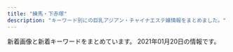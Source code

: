 ```yaml
---
title: "練馬・下赤塚"
description: "キーワード別にの巨乳アジアン・チャイナエステ嬢情報をまとめました。"
---
```


新着画像と新着キーワードをまとめています。
2021年01月20日の情報です。

<DmmAffiliateIns />
<KeywordTable
  shops={
    [
    {
        "url": "https://kachofugetsu.ests.jp/",
        "img_links": [
            "https://kachofugetsu.ests.jp/photos/sites/18/2021/01/2021011210015989.jpg",
            "https://kachofugetsu.ests.jp/images/link_nav04.jpg",
            "https://kachofugetsu.ests.jp/images/link_nav02.jpg",
            "https://kachofugetsu.ests.jp/images/link_nav06.jpg",
            "https://kachofugetsu.ests.jp/photos/sites/18/2021/01/2021011210015951.jpg",
            "https://kachofugetsu.ests.jp/images/link_nav03.jpg",
            "https://kachofugetsu.ests.jp/photos/sites/18/2021/01/2021011210020045.jpg",
            "https://kachofugetsu.ests.jp/images/tit_news.png",
            "https://kachofugetsu.ests.jp/images/room1.jpg",
            "https://kachofugetsu.ests.jp/images/tit_staff.jpg",
            "https://kachofugetsu.ests.jp/images/link_nav01.jpg",
            "https://kachofugetsu.ests.jp/images/room2.jpg",
            "https://kachofugetsu.ests.jp/images/room4.jpg",
            "https://kachofugetsu.ests.jp/images/link_nav05.jpg",
            "https://kachofugetsu.ests.jp/images/top.jpg",
            "https://kachofugetsu.ests.jp/images/room3.jpg",
            "https://kachofugetsu.ests.jp/photos/sites/18/2021/01/2021011210020128.jpg",
            "https://kachofugetsu.ests.jp/images/footer.jpg"
        ],
        "name": "\u82b1\u9ce5\u98a8\u6708",
        "station": "\u6210\u5897\u99c5",
        "keywords": {
            "D": 20,
            "86": 10,
            "C": 11,
            "85": 10
        }
    },
    {
        "name": "\u30ad\u30e9\u30ad\u30e9",
        "keywords": {
            "E": 5,
            "88": 1,
            "D": 1,
            "87": 3,
            "89": 2,
            "86": 4,
            "F": 3,
            "C": 17
        },
        "url": "http://binrou.net/",
        "station": "\u7df4\u99ac\u99c5\u897f\u53e3",
        "img_links": [
            "http://binrou.net/img/st109.jpg",
            "http://binrou.net/i/img/sta104.jpg",
            "http://binrou.net/img/st108.jpg",
            "http://binrou.net/i/img/r1.jpg",
            "http://binrou.net/img/st116.jpg",
            "http://binrou.net/img/botton.jpg",
            "http://binrou.net/i/img/sta92.jpg",
            "http://binrou.net/img/st112.jpg",
            "http://binrou.net/i/img/sta117.jpg",
            "http://binrou.net/i/img/sta89.jpg",
            "http://binrou.net/img/sta115.jpg",
            "http://binrou.net/img/acc.jpg",
            "http://binrou.net/img/fla.jpg",
            "http://binrou.net/i/img/sta112.jpg",
            "http://binrou.net/i/img/sta105.jpg",
            "http://binrou.net/img/sta107.jpg",
            "http://binrou.net/i/img/acc.jpg",
            "http://binrou.net/img/s117.jpg",
            "http://binrou.net/i/img/sta98.jpg",
            "http://binrou.net/img/pickup20.jpg",
            "http://binrou.net/i/img/sta115.jpg",
            "http://binrou.net/img/sta116.jpg",
            "http://binrou.net/img/sta108.jpg",
            "http://binrou.net/i/img/sta80.jpg",
            "http://binrou.net/i/img/sta108.jpg",
            "http://binrou.net/img/sta112.jpg",
            "http://binrou.net/i/img/sta111.jpg",
            "http://binrou.net/i/img/sta97.jpg",
            "http://binrou.net/i/img/sta94.jpg",
            "http://binrou.net/img/mo.png",
            "http://binrou.net/i/img/sta109.jpg",
            "http://binrou.net/i/img/r2.jpg",
            "http://binrou.net/img/s109.jpg",
            "http://binrou.net/img/st114.jpg",
            "http://binrou.net/img/st107.jpg",
            "http://binrou.net/img/s108.jpg",
            "http://binrou.net/img/sta109.jpg",
            "http://binrou.net/i/img/r3.jpg",
            "http://binrou.net/img/sta111.jpg",
            "http://binrou.net/img/s114.jpg",
            "http://binrou.net/img/s112.jpg",
            "http://binrou.net/img/s116.jpg",
            "http://binrou.net/i/img/st111.jpg",
            "http://binrou.net/i/img/sta114.jpg",
            "http://binrou.net/i/img/sta88.jpg",
            "http://binrou.net/img/st111.jpg",
            "http://binrou.net/img/st115.jpg",
            "http://binrou.net/img/st117.jpg",
            "http://binrou.net/i/img/sta100.jpg",
            "http://binrou.net/img/s111.jpg",
            "http://binrou.net/i/img/sta116.jpg",
            "http://binrou.net/img/sta114.jpg",
            "http://binrou.net/i/img/r4.jpg",
            "http://binrou.net/img/s115.jpg",
            "http://binrou.net/img/sta117.jpg",
            "http://binrou.net/i/img/st115.jpg"
        ]
    },
    {
        "keywords": {
            "87": 1,
            "89": 3,
            "D": 1,
            "C": 1
        },
        "img_links": [
            "http://amaen.rankuens.com/css/nav/nav04.png",
            "http://amaen.rankuens.com/css/nav/nav05.png",
            "http://amaen.rankuens.com/css/staff/staff-001.jpg",
            "http://amaen.rankuens.com/css/right.png",
            "http://amaen.rankuens.com/css/top01.jpg",
            "http://amaen.rankuens.com/css/top04.jpg",
            "http://amaen.rankuens.com/css/left.png",
            "http://amaen.rankuens.com/css/head.jpg",
            "http://amaen.rankuens.com/css/nav/nav03.png",
            "http://amaen.rankuens.com/css/nav/nav02.png",
            "http://amaen.rankuens.com/css/staff/naiyo02.png",
            "http://amaen.rankuens.com/css/staff/staff-002.jpg",
            "http://amaen.rankuens.com/css/top02.jpg",
            "http://amaen.rankuens.com/css/staff/naiyo01.png",
            "http://amaen.rankuens.com/css/nav/nav01.png",
            "http://amaen.rankuens.com/css/staff/staff-04.jpg",
            "http://amaen.rankuens.com/css/nav/nav06.png",
            "http://amaen.rankuens.com/css/staff/staff-03.jpg"
        ],
        "url": "http://amaen.rankuens.com/",
        "station": "\u7df4\u99ac\u99c5",
        "name": "\u7518\u3048\u3093\u574a"
    },
    {
        "name": "\u30b7\u30a8\u30b9\u30bf",
        "station": "\u5927\u6cc9\u5b66\u5712\u99c5\u5317\u53e3",
        "keywords": {
            "88": 4,
            "85": 8,
            "D": 12
        },
        "img_links": [
            "http://siesta.ests.jp/images/news.jpg",
            "http://siesta.ests.jp/images/s-staff.jpg",
            "http://siesta.ests.jp/images/info.jpg",
            "http://siesta.ests.jp/images/acc4.jpg",
            "http://siesta.ests.jp/images/mobile1.jpg",
            "http://siesta.ests.jp/images/acc2.jpg",
            "http://siesta.ests.jp/images/mobile.jpg",
            "http://siesta.ests.jp/photos/sites/39/2021/01/2021011116333321.jpg",
            "http://siesta.ests.jp/images/s-recriut.jpg",
            "http://siesta.ests.jp/images/pick.jpg",
            "http://siesta.ests.jp/photos/sites/39/2021/01/2021011116333493.jpg",
            "http://siesta.ests.jp/images/top.png",
            "http://siesta.ests.jp/images/acc1.jpg",
            "http://siesta.ests.jp/photos/sites/39/2021/01/2021011116333298.jpg",
            "http://siesta.ests.jp/images/acc3.jpg"
        ],
        "url": "http://siesta.ests.jp/"
    },
    {
        "name": "\u7dd1",
        "url": "http://midori-massage.work/",
        "img_links": [
            "http://midori-massage.work/img/ss35.jpg",
            "http://midori-massage.work/img/ss48.jpg",
            "http://midori-massage.work/img/ss2.jpg",
            "http://midori-massage.work/img/ss53.jpg",
            "http://midori-massage.work/img/a2.jpg",
            "http://midori-massage.work/img/st57.jpg",
            "http://midori-massage.work/img/ss36.jpg",
            "http://midori-massage.work/img/ss12.jpg",
            "http://midori-massage.work/img/ss6.jpg",
            "http://midori-massage.work/img/st55.jpg",
            "http://midori-massage.work/img/ss49.jpg",
            "http://midori-massage.work/img/ss13.jpg",
            "http://midori-massage.work/img/ss54.jpg",
            "http://midori-massage.work/img/ss47.jpg",
            "http://midori-massage.work/img/botton.jpg",
            "http://midori-massage.work/img/ss10.jpg",
            "http://midori-massage.work/img/ss23.jpg",
            "http://midori-massage.work/img/ss17.jpg",
            "http://midori-massage.work/img/ss5.jpg",
            "http://midori-massage.work/img/ss24.jpg",
            "http://midori-massage.work/img/s49.png",
            "http://midori-massage.work/img/ss19.jpg",
            "http://midori-massage.work/img/ss55.jpg",
            "http://midori-massage.work/img/ss34.jpg",
            "http://midori-massage.work/img/ss16.jpg",
            "http://midori-massage.work/img/a3.jpg",
            "http://midori-massage.work/img/s50.png",
            "http://midori-massage.work/img/s47.png",
            "http://midori-massage.work/img/ss32.jpg",
            "http://midori-massage.work/img/s53.png",
            "http://midori-massage.work/img/ss44.jpg",
            "http://midori-massage.work/img/ss28.jpg",
            "http://midori-massage.work/img/ss40.jpg",
            "http://midori-massage.work/img/ss50.jpg",
            "http://midori-massage.work/img/ss29.jpg",
            "http://midori-massage.work/img/ss18.jpg",
            "http://midori-massage.work/img/ss51.jpg",
            "http://midori-massage.work/img/ss20.jpg",
            "http://midori-massage.work/img/ss1.jpg",
            "http://midori-massage.work/img/a1.jpg",
            "http://midori-massage.work/img/ss43.jpg",
            "http://midori-massage.work/img/st50.jpg",
            "http://midori-massage.work/img/ss21.jpg",
            "http://midori-massage.work/img/s57.png",
            "http://midori-massage.work/img/ss45.jpg",
            "http://midori-massage.work/img/ss25.jpg",
            "http://midori-massage.work/img/st49.jpg",
            "http://midori-massage.work/img/st52.jpg",
            "http://midori-massage.work/img/ss7.jpg",
            "http://midori-massage.work/img/ss39.jpg",
            "http://midori-massage.work/img/ss30.jpg",
            "http://midori-massage.work/img/st056.jpg",
            "http://midori-massage.work/img/ss57.jpg",
            "http://midori-massage.work/img/ss26.jpg",
            "http://midori-massage.work/img/s54.png",
            "http://midori-massage.work/img/ss31.jpg",
            "http://midori-massage.work/img/ss56.jpg",
            "http://midori-massage.work/img/s52.png",
            "http://midori-massage.work/img/ss9.jpg",
            "http://midori-massage.work/img/ss4.jpg",
            "http://midori-massage.work/img/ss52.jpg",
            "http://midori-massage.work/img/st56.jpg",
            "http://midori-massage.work/img/ss14.jpg",
            "http://midori-massage.work/img/ss41.jpg",
            "http://midori-massage.work/img/ss22.jpg",
            "http://midori-massage.work/img/st53.jpg",
            "http://midori-massage.work/img/s56.png",
            "http://midori-massage.work/img/st47.jpg",
            "http://midori-massage.work/img/fla-1.jpg",
            "http://midori-massage.work/img/ss46.jpg",
            "http://midori-massage.work/img/st54.jpg",
            "http://midori-massage.work/img/ss15.jpg",
            "http://midori-massage.work/img/ss33.jpg",
            "http://midori-massage.work/img/fla-2.jpg",
            "http://midori-massage.work/img/ss37.jpg",
            "http://midori-massage.work/img/mo.png",
            "http://midori-massage.work/img/ss38.jpg",
            "http://midori-massage.work/img/s55.png",
            "http://midori-massage.work/img/ss42.jpg",
            "http://midori-massage.work/img/ss3.jpg",
            "http://midori-massage.work/img/ss8.jpg"
        ],
        "station": "\u8981\u753a\u99c55\u756a\u51fa\u53e3",
        "keywords": {
            "89": 1,
            "E": 5,
            "F": 2,
            "D": 2,
            "87": 5,
            "C": 16,
            "88": 3
        }
    },
    {
        "name": "\u30dd\u30f3\u30d5\u30fc",
        "station": "\u7df4\u99ac\u99c5\u897f\u53e3",
        "keywords": {
            "87": 4,
            "88": 4,
            "E": 1,
            "89": 1,
            "F": 1,
            "D": 10,
            "C": 22,
            "84": 1,
            "85": 3
        },
        "img_links": [
            "http://ponfu-massage.work/img/st37.jpg",
            "http://ponfu-massage.work/img/st38.jpg",
            "http://ponfu-massage.work/img/s39.jpg",
            "http://ponfu-massage.work/img/acc9.jpg",
            "http://ponfu-massage.work/img/st18.jpg",
            "http://ponfu-massage.work/img/st30.jpg",
            "http://ponfu-massage.work/img/st42.jpg",
            "http://ponfu-massage.work/img/sta44.jpg",
            "http://ponfu-massage.work/img/acc3.jpg",
            "http://ponfu-massage.work/img/sta37.jpg",
            "http://ponfu-massage.work/img/st28.jpg",
            "http://ponfu-massage.work/img/s42.jpg",
            "http://ponfu-massage.work/img/st45.jpg",
            "http://ponfu-massage.work/img/st41.jpg",
            "http://ponfu-massage.work/img/st39.jpg",
            "http://ponfu-massage.work/img/s41.jpg",
            "http://ponfu-massage.work/img/acc4.jpg",
            "http://ponfu-massage.work/img/s43.jpg",
            "http://ponfu-massage.work/img/st44.jpg",
            "http://ponfu-massage.work/img/acc8.jpg",
            "http://ponfu-massage.work/img/s45.jpg",
            "http://ponfu-massage.work/img/sta45.jpg",
            "http://ponfu-massage.work/img/s38.jpg",
            "http://ponfu-massage.work/img/botton.jpg",
            "http://ponfu-massage.work/img/acc2.jpg",
            "http://ponfu-massage.work/img/s40.jpg",
            "http://ponfu-massage.work/img/st35.jpg",
            "http://ponfu-massage.work/img/st43.jpg",
            "http://ponfu-massage.work/img/sta39.jpg",
            "http://ponfu-massage.work/img/sta30.jpg",
            "http://ponfu-massage.work/img/s30.jpg",
            "http://ponfu-massage.work/img/sta43.jpg",
            "http://ponfu-massage.work/img/acc10.jpg",
            "http://ponfu-massage.work/img/st40.jpg",
            "http://ponfu-massage.work/img/sta28.jpg",
            "http://ponfu-massage.work/img/sta38.jpg",
            "http://ponfu-massage.work/img/sta41.jpg",
            "http://ponfu-massage.work/img/sta42.jpg",
            "http://ponfu-massage.work/img/acc5.jpg",
            "http://ponfu-massage.work/img/campian.jpg",
            "http://ponfu-massage.work/img/sta40.jpg",
            "http://ponfu-massage.work/img/acc7.jpg",
            "http://ponfu-massage.work/img/acc6.jpg",
            "http://ponfu-massage.work/img/s44.jpg",
            "http://ponfu-massage.work/img/s37.jpg",
            "http://ponfu-massage.work/img/acc1.jpg",
            "http://ponfu-massage.work/img/sta35.jpg"
        ],
        "url": "http://ponfu-massage.work/"
    },
    {
        "keywords": {
            "87": 3,
            "86": 3,
            "E": 2,
            "C": 17,
            "D": 8,
            "83": 1,
            "85": 3
        },
        "url": "http://anzu.abnavi.info/",
        "name": "\u59eb",
        "img_links": [
            "http://anzu.abnavi.info/photos/sites/35/2020/11/2020111105580517.jpg",
            "http://anzu.abnavi.info/photos/sites/35/2021/01/2021010706402780.jpg",
            "http://anzu.abnavi.info/images/news_bj3.jpg",
            "http://anzu.abnavi.info/images/nbj3.jpg",
            "http://anzu.abnavi.info/images/nbj1.jpg",
            "http://anzu.abnavi.info/images/s_staff.jpg",
            "http://anzu.abnavi.info/images/s_news.png",
            "http://anzu.abnavi.info/photos/sites/35/2020/10/2020103006583191.jpg",
            "http://anzu.abnavi.info/photos/sites/35/2020/10/2020103006583256.jpg",
            "http://anzu.abnavi.info/images/end.png",
            "http://anzu.abnavi.info/photos/sites/35/2020/10/2020103006583042.jpg",
            "http://anzu.abnavi.info/images/mobile.jpg",
            "http://anzu.abnavi.info/images/room4.jpg",
            "http://anzu.abnavi.info/photos/sites/35/2020/10/2020103006583225.jpg",
            "http://anzu.abnavi.info/images/top.jpg",
            "http://anzu.abnavi.info/photos/sites/35/2020/11/2020111701471610.jpg",
            "http://anzu.abnavi.info/photos/sites/35/2020/11/2020110503074285.jpg",
            "http://anzu.abnavi.info/images/room1.jpg",
            "http://anzu.abnavi.info/photos/sites/35/2020/10/2020103007061436.jpg",
            "http://anzu.abnavi.info/photos/sites/35/2020/11/2020111701471573.jpg",
            "http://anzu.abnavi.info/images/room2.jpg",
            "http://anzu.abnavi.info/photos/sites/35/2020/11/2020110503074787.jpg",
            "http://anzu.abnavi.info/images/room3.jpg"
        ],
        "station": "\u6210\u5897\u99c5"
    },
    {
        "name": "\u591c\u306e\u30ac\u30fc\u30c7\u30f3",
        "keywords": {
            "85": 1,
            "87": 1,
            "E": 1,
            "D": 3,
            "89": 2,
            "F": 1,
            "C": 1,
            "92": 2
        },
        "url": "http://koukoku.xyz/garden/",
        "station": "\u7df4\u99ac\u99c5",
        "img_links": [
            "http://koukoku.xyz/garden/css/staff/staff001.jpg",
            "http://koukoku.xyz/garden/css/nav/nav02.png",
            "http://koukoku.xyz/garden/css/staff/staff06.jpg",
            "http://koukoku.xyz/garden/css/staff0002.jpg",
            "http://koukoku.xyz/garden/css/right.jpg",
            "http://koukoku.xyz/garden/css/top04.jpg",
            "http://koukoku.xyz/garden/css/staff/staff05-b.jpg",
            "http://koukoku.xyz/garden/css/staff/staff05.jpg",
            "http://koukoku.xyz/garden/css/left.jpg",
            "http://koukoku.xyz/garden/css/nav/nav05.png",
            "http://koukoku.xyz/garden/css/staff001.jpg",
            "http://koukoku.xyz/garden/css/staff/staff004.jpg",
            "http://koukoku.xyz/garden/css/nav/nav06.png",
            "http://koukoku.xyz/garden/css/nav/nav04.png",
            "http://koukoku.xyz/garden/css/top01.jpg",
            "http://koukoku.xyz/garden/css/nav/nav03.png",
            "http://koukoku.xyz/garden/css/nav/nav01.png",
            "http://koukoku.xyz/garden/css/tel.png",
            "http://koukoku.xyz/garden/css/staff06.jpg",
            "http://koukoku.xyz/garden/css/staff/staff002.jpg",
            "http://koukoku.xyz/garden/css/staff05.jpg",
            "http://koukoku.xyz/garden/css/staff/staff003.jpg"
        ]
    },
    {
        "station": "\u7df4\u99ac\u99c5\u4e2d\u592e\u53e3",
        "keywords": {
            "87": 4,
            "D": 4
        },
        "name": "Kawaii\u604b\u4eba",
        "url": "http://www.kawaii.mensest.com/",
        "img_links": [
            "http://www.kawaii.mensest.com/files/009.jpg",
            "http://www.kawaii.mensest.com/images/end-info.png",
            "http://www.kawaii.mensest.com/files/012.jpg",
            "http://www.kawaii.mensest.com/images/btn2.png",
            "http://www.kawaii.mensest.com/files/011.jpg",
            "http://www.kawaii.mensest.com/images/icon_concept.png",
            "http://www.kawaii.mensest.com/images/mainImg_sub.jpg",
            "http://www.kawaii.mensest.com/files/010.jpg",
            "http://www.kawaii.mensest.com/common/images/photo01.jpg",
            "http://www.kawaii.mensest.com/images/icon_top.png",
            "http://www.kawaii.mensest.com/common/images/photo02.jpg",
            "http://www.kawaii.mensest.com/images/icon_tel.png",
            "http://www.kawaii.mensest.com/common/images/photo03.jpg",
            "http://www.kawaii.mensest.com/images/icon_info.png",
            "http://www.kawaii.mensest.com/images/icon_staff.png"
        ]
    },
    {
        "keywords": {
            "C": 7
        },
        "station": "\u7df4\u99ac\u99c5\u5357\u53e3",
        "img_links": [
            "http://himawari.est-u.com/images/index_08.jpg",
            "http://himawari.est-u.com/staff/asuka.jpg",
            "http://himawari.est-u.com/images/index_04.jpg",
            "http://himawari.est-u.com/staff/miyuki.jpg",
            "http://himawari.est-u.com/staff/umi.jpg",
            "http://himawari.est-u.com/staff/yuki.jpg",
            "http://himawari.est-u.com/images/index_02.jpg",
            "http://himawari.est-u.com/images/therpist.jpg",
            "http://himawari.est-u.com/staff/izumi.jpg",
            "http://himawari.est-u.com/images/down.jpg",
            "http://himawari.est-u.com/images/a2.jpg",
            "http://himawari.est-u.com/staff/eri.jpg",
            "http://himawari.est-u.com/staff/nami.jpg",
            "http://himawari.est-u.com/images/a1.jpg",
            "http://himawari.est-u.com/images/index_10.jpg",
            "http://himawari.est-u.com/staff/sakura.jpg",
            "http://himawari.est-u.com/images/index2_08.jpg"
        ],
        "url": "http://himawari.est-u.com/",
        "name": "\u3072\u307e\u308f\u308a"
    },
    {
        "name": "\u9577\u4e45*\u3061\u3087\u3046\u304d\u3085\u3046",
        "station": "\u4e0b\u8d64\u585a\u99c5\u5317\u53e3",
        "img_links": [
            "http://c-sakura.work/img/yuri1.jpg",
            "http://c-sakura.work/images/mobile.jpg",
            "http://c-sakura.work/images/news.png",
            "http://c-sakura.work/images/sys1.png",
            "http://c-sakura.work/images/int1.png",
            "http://c-sakura.work/images/tel.jpg",
            "http://c-sakura.work/images/staff_t.jpg",
            "http://c-sakura.work/images/1.jpg",
            "http://c-sakura.work/images/info.png",
            "http://c-sakura.work/images/sisu.png",
            "http://c-sakura.work/img/ami1.jpg",
            "http://c-sakura.work/images/2.jpg",
            "http://c-sakura.work/images/interior_t.jpg",
            "http://c-sakura.work/images/int2.png",
            "http://c-sakura.work/img/yuyu1.jpg",
            "http://c-sakura.work/images/3.jpg",
            "http://c-sakura.work/images/head.jpg"
        ],
        "keywords": {},
        "url": "http://c-sakura.work/"
    },
    {
        "img_links": [
            "http://www.hi-msg.com/dansin/images/s_face.jpg",
            "http://www.hi-msg.com/dansin/images/s_news.jpg",
            "http://www.hi-msg.com/dansin/images/end1.jpg",
            "http://www.hi-msg.com/dansin/images/s_info.jpg",
            "http://www.hi-msg.com/dansin/images/p-1.jpg",
            "http://www.hi-msg.com/dansin/images/p-4-1.jpg",
            "http://www.hi-msg.com/dansin/images/p-4.jpg",
            "http://www.hi-msg.com/dansin/images/p-5.jpg",
            "http://www.hi-msg.com/dansin/images/p-6.jpg",
            "http://www.hi-msg.com/dansin/images/s_pick.jpg",
            "http://www.hi-msg.com/dansin/images/top1.jpg",
            "http://www.hi-msg.com/dansin/images/1.jpg",
            "http://www.hi-msg.com/dansin/images/p-5-1.jpg",
            "http://www.hi-msg.com/dansin/images/p-1-1.jpg",
            "http://www.hi-msg.com/dansin/images/p-7.jpg",
            "http://www.hi-msg.com/dansin/images/p-2-1.jpg",
            "http://www.hi-msg.com/dansin/images/p-2.jpg",
            "http://www.hi-msg.com/dansin/images/p-6-1.jpg",
            "http://www.hi-msg.com/dansin/images/top.jpg",
            "http://www.hi-msg.com/dansin/images/mobile.jpg",
            "http://www.hi-msg.com/dansin/images/nav.jpg",
            "http://www.hi-msg.com/dansin/images/p-8.jpg"
        ],
        "station": "\u3068\u304d\u308f\u53f0\u99c5\u5357\u53e3",
        "keywords": {},
        "url": "http://www.hi-msg.com/dansin/",
        "name": "\u6696\u5fc3"
    },
    {
        "img_links": [
            "http://es-nerima.biz/wp-content/uploads/2016/10/camp-bnr.jpg",
            "http://es-nerima.biz/wp-content/themes/template-salon2/images/pickup-ttl.png",
            "http://es-nerima.biz/wp-content/themes/template-salon2/images/magazine.jpg",
            "http://es-nerima.biz/wp-content/uploads/2016/10/mika-250x330.jpg",
            "http://es-nerima.biz/wp-content/uploads/2016/10/gallery3.jpg",
            "http://es-nerima.biz/wp-content/themes/template-salon2/images/gallery3.jpg",
            "http://es-nerima.biz/wp-content/uploads/2016/10/g1-250x330.jpg",
            "http://es-nerima.biz/wp-content/uploads/2016/10/gallery7.jpg",
            "http://es-nerima.biz/wp-content/themes/template-salon2/images/slider1.jpg",
            "http://es-nerima.biz/wp-content/uploads/2016/10/mika.jpg",
            "http://es-nerima.biz/wp-content/uploads/2016/10/g5-250x330.jpg",
            "http://es-nerima.biz/wp-content/themes/template-salon2/images/camp-bnr.jpg",
            "http://es-nerima.biz/wp-content/themes/template-salon2/images/gallery-ttl.png",
            "http://es-nerima.biz/wp-content/uploads/2016/10/gallery6.jpg",
            "http://es-nerima.biz/wp-content/uploads/2016/10/gallery8-600x600.jpg",
            "http://es-nerima.biz/wp-content/uploads/2016/10/g5.jpg",
            "http://es-nerima.biz/wp-content/uploads/2016/10/eri.jpg",
            "http://es-nerima.biz/wp-content/themes/template-salon2/images/pickup-frame.png",
            "http://es-nerima.biz/wp-content/uploads/2016/10/gallery5.jpg",
            "http://es-nerima.biz/wp-content/themes/template-salon2/images/gallery2.jpg",
            "http://cdn.dino-es.com/images/logo/88x31DinoEs.png",
            "http://es-nerima.biz/wp-content/uploads/2016/10/g3.jpg",
            "http://es-nerima.biz/wp-content/themes/template-salon2/images/newface-ttl.png",
            "http://es-nerima.biz/wp-content/uploads/2016/10/g6-250x330.jpg",
            "http://es-nerima.biz/wp-content/themes/template-salon2/images/news-ttl.png",
            "http://es-nerima.biz/wp-content/uploads/2016/10/gallery2.jpg",
            "http://es-nerima.biz/wp-content/themes/template-salon2/images/massage-de_88_31.jpg",
            "http://es-nerima.biz/wp-content/uploads/2016/10/gallery8.jpg",
            "http://es-nerima.biz/wp-content/themes/template-salon2/images/tel.png",
            "http://es-nerima.biz/wp-content/uploads/2016/10/girl-1.jpg",
            "http://es-nerima.biz/wp-content/uploads/2016/10/girl-1-250x330.jpg",
            "http://es-nerima.biz/wp-content/uploads/2016/10/g4-250x330.jpg",
            "http://es-nerima.biz/wp-content/uploads/2016/10/eri-250x330.jpg",
            "http://es-nerima.biz/wp-content/uploads/2016/10/g3-250x330.jpg",
            "http://es-nerima.biz/wp-content/uploads/2016/10/g6.jpg",
            "http://es-nerima.biz/wp-content/themes/template-salon2/images/gallery1.jpg",
            "http://es-nerima.biz/wp-content/themes/template-salon2/images/gallery4.jpg",
            "http://es-nerima.biz/wp-content/uploads/2016/10/gallery1.jpg"
        ],
        "name": "\u3046\u3089\u3089",
        "station": "\u7df4\u99ac\u99c5\u5317\u53e3",
        "url": "http://es-nerima.biz/",
        "keywords": {}
    },
    {
        "station": "\u7df4\u99ac\u99c5\u897f\u53e3",
        "name": "\u3064\u307c\u307f",
        "keywords": {
            "C": 5,
            "E": 8,
            "D": 6
        },
        "img_links": [
            "https://salasa.tokyo/wp-content/themes/este/img/top-img05.png",
            "https://salasa.tokyo/wp-content/uploads/2021/01/11salasa.jpg",
            "https://salasa.tokyo/wp-content/themes/este/img/call.png",
            "https://salasa.tokyo/wp-content/themes/este/img/top-img01a.png",
            "https://salasa.tokyo/wp-content/uploads/2020/02/32salasa.jpg",
            "https://salasa.tokyo/wp-content/uploads/2020/02/41salasa.jpg",
            "https://salasa.tokyo/wp-content/themes/este/img/top-img04.png",
            "https://salasa.tokyo/wp-content/themes/este/img/1.jpg",
            "https://salasa.tokyo/wp-content/themes/este/img/tel_footer.png",
            "https://salasa.tokyo/wp-content/themes/este/img/top-img02.png",
            "https://salasa.tokyo/wp-content/uploads/2020/02/1salasa.jpg",
            "https://salasa.tokyo/wp-content/themes/este/img/top-img021.png",
            "https://salasa.tokyo/wp-content/themes/este/img/4.jpg",
            "https://salasa.tokyo/wp-content/themes/este/img/top-img01b.png",
            "https://salasa.tokyo/wp-content/themes/este/img/top-img01.png",
            "https://salasa.tokyo/wp-content/themes/este/img/2.jpg",
            "https://salasa.tokyo/wp-content/themes/este/img/3.jpg",
            "https://salasa.tokyo/wp-content/themes/este/img/tel_header.png",
            "https://salasa.tokyo/wp-content/uploads/2020/02/11salasa.jpg"
        ],
        "url": "https://salasa.tokyo/"
    },
    {
        "keywords": {
            "86": 3,
            "D": 4,
            "87": 1
        },
        "url": "http://www.seoul.esjp.info/",
        "img_links": [
            "http://www.seoul.esjp.info/img/main-top03.png",
            "http://www.seoul.esjp.info/files/010.jpg",
            "http://www.seoul.esjp.info/img/nav-002.png",
            "http://www.seoul.esjp.info/files/007.jpg",
            "http://www.seoul.esjp.info/img/change-001.png",
            "http://www.seoul.esjp.info/files/013.jpg",
            "http://www.seoul.esjp.info/img/nav-001.png",
            "http://www.seoul.esjp.info/img/nav-006.png",
            "http://www.seoul.esjp.info/img/nav-005.png",
            "http://www.seoul.esjp.info/files/003.jpg",
            "http://www.seoul.esjp.info/img/main-top01.png",
            "http://www.seoul.esjp.info/img/nav-004.png",
            "http://www.seoul.esjp.info/img/change-004.png",
            "http://www.seoul.esjp.info/img/change-002.png",
            "http://www.seoul.esjp.info/files/015.jpg",
            "http://www.seoul.esjp.info/files/008.jpg",
            "http://www.seoul.esjp.info/files/012.jpg",
            "http://www.seoul.esjp.info/files/011.jpg",
            "http://www.seoul.esjp.info/files/006.jpg",
            "http://www.seoul.esjp.info/img/recuit.png",
            "http://www.seoul.esjp.info/files/005.jpg",
            "http://www.seoul.esjp.info/img/head.png",
            "http://www.seoul.esjp.info/img/change-006.png",
            "http://www.seoul.esjp.info/files/004.jpg",
            "http://www.seoul.esjp.info/img/nav-003.png",
            "http://www.seoul.esjp.info/img/foot.png",
            "http://www.seoul.esjp.info/img/change-003.png",
            "http://www.seoul.esjp.info/files/001.jpg",
            "http://www.seoul.esjp.info/img/change-005.png"
        ],
        "name": "\u7652\u3057\u306e\u90e8\u5c4b",
        "station": "\u7df4\u99ac\u99c5\u897f\u53e3"
    },
    {
        "name": "\u5927\u5983",
        "station": "\u7df4\u99ac\u99c5\u897f\u53e3",
        "keywords": {},
        "url": "http://sh-dafei.work/",
        "img_links": [
            "http://sh-dafei.work/uploads/200117/1-20011G614144B.jpg",
            "http://sh-dafei.work/uploads/180612/1-1P612160029349.jpg",
            "http://sh-dafei.work/templets/default/pc/picture/s_pick.png",
            "http://sh-dafei.work/uploads/190301/1-1Z30116320A41.jpg",
            "http://sh-dafei.work/uploads/181206/1-1Q206125154224.jpg",
            "http://sh-dafei.work/uploads/190809/1-1ZP9125I01S.jpg",
            "http://sh-dafei.work/uploads/181207/1-1Q20G40K63R.jpg",
            "http://sh-dafei.work/uploads/allimg/180612/1-1P612160305350.jpg",
            "http://sh-dafei.work/uploads/201113/1-20111314213cQ.jpg",
            "http://sh-dafei.work/uploads/181206/1-1Q2061249563O.jpg",
            "http://sh-dafei.work/uploads/200612/1-200612154534W8.jpg",
            "http://sh-dafei.work/uploads/171031/1-1G0311G344914.jpg",
            "http://sh-dafei.work/uploads/190130/1-1Z130162635508.jpg",
            "http://sh-dafei.work/templets/default/pc/picture/s_staff.png",
            "http://sh-dafei.work/uploads/181214/1-1Q214154222511.jpg",
            "http://sh-dafei.work/uploads/171031/1-1G0311G556445.jpg",
            "http://sh-dafei.work/uploads/201002/1-201002144Z11V.jpg",
            "http://sh-dafei.work/uploads/171031/1-1G0311G505933.jpg",
            "http://sh-dafei.work/uploads/190329/1-1Z329151011c7.jpg",
            "http://sh-dafei.work/uploads/180227/1-1P22G40S5448.jpg",
            "http://sh-dafei.work/uploads/191115/1-191115132040J2.jpg",
            "http://sh-dafei.work/templets/default/pc/picture/end1.jpg",
            "http://sh-dafei.work/uploads/181206/1-1Q2061253211D.jpg",
            "http://sh-dafei.work/uploads/181206/1-1Q2061250494E.jpg",
            "http://sh-dafei.work/uploads/171031/1-1G0311G531445.jpg",
            "http://sh-dafei.work/uploads/180612/1-1P6121601061c.jpg",
            "http://sh-dafei.work/templets/default/pc/picture/face.png",
            "http://sh-dafei.work/uploads/181207/1-1Q20G35320X0.png",
            "http://sh-dafei.work/templets/default/pc/picture/s_news.png",
            "http://sh-dafei.work/uploads/171031/1-1G0311G4095M.jpg",
            "http://sh-dafei.work/templets/default/pc/picture/staffs.png",
            "http://sh-dafei.work/uploads/190924/1-1Z924151334121.jpg"
        ]
    },
    {
        "url": "http://moonlove.est-u.com/",
        "img_links": [
            "http://moonlove.est-u.com/images/index_16.jpg",
            "http://moonlove.est-u.com/images/index_13.jpg",
            "http://moonlove.est-u.com/images/s1.jpg",
            "http://moonlove.est-u.com/staff/sakura.jpg",
            "http://moonlove.est-u.com/staff/ayumi.jpg",
            "http://moonlove.est-u.com/images/index2_06.jpg",
            "http://moonlove.est-u.com/images/index_19.jpg",
            "http://moonlove.est-u.com/images/s8.jpg",
            "http://moonlove.est-u.com/images/index_10.jpg",
            "http://moonlove.est-u.com/images/staff_09.jpg",
            "http://moonlove.est-u.com/images/s3.jpg",
            "http://moonlove.est-u.com/images/s5.jpg",
            "http://moonlove.est-u.com/images/s4.jpg",
            "http://moonlove.est-u.com/staff/nami.jpg",
            "http://moonlove.est-u.com/images/index_07.jpg",
            "http://moonlove.est-u.com/images/index_14.jpg",
            "http://moonlove.est-u.com/images/icon_000.jpg",
            "http://moonlove.est-u.com/images/index_04.jpg",
            "http://moonlove.est-u.com/images/index_15.jpg",
            "http://moonlove.est-u.com/images/index_17.jpg",
            "http://moonlove.est-u.com/images/s6.jpg",
            "http://moonlove.est-u.com/images/index_12.jpg",
            "http://moonlove.est-u.com/images/index_08.jpg",
            "http://moonlove.est-u.com/images/index1_06.jpg",
            "http://moonlove.est-u.com/staff/miki.jpg",
            "http://moonlove.est-u.com/images/index3_06.jpg",
            "http://moonlove.est-u.com/images/index_02.jpg",
            "http://moonlove.est-u.com/staff/kaori.jpg",
            "http://moonlove.est-u.com/images/index_05.jpg"
        ],
        "keywords": {
            "C": 7
        },
        "station": "\u7df4\u99ac\u99c5\u5317\u53e3",
        "name": "\u6708\u306e\u604b"
    },
    {
        "keywords": {
            "87": 4,
            "D": 7,
            "C": 2,
            "85": 1,
            "86": 3,
            "84": 1
        },
        "url": "http://www.sugatabi.mesthe.com/",
        "station": "\u3068\u304d\u308f\u53f0\u99c5\u5357\u53e3",
        "name": "\u59ff\u7f8e",
        "img_links": [
            "http://www.sugatabi.mesthe.com/files/004-02.jpg",
            "http://www.sugatabi.mesthe.com/files/003-02.jpg",
            "http://www.sugatabi.mesthe.com/files/010.jpg",
            "http://www.sugatabi.mesthe.com/images/shop/shop04.jpg",
            "http://www.sugatabi.mesthe.com/files/005.jpg",
            "http://www.sugatabi.mesthe.com/images/shop/shop02.jpg",
            "http://www.sugatabi.mesthe.com/files/008.jpg",
            "http://www.sugatabi.mesthe.com/images/shop/shop01.jpg",
            "http://www.sugatabi.mesthe.com/files/002.jpg",
            "http://www.sugatabi.mesthe.com/images/girl-z2.jpg",
            "http://www.sugatabi.mesthe.com/images/girl-z1.jpg",
            "http://www.sugatabi.mesthe.com/files/003.jpg",
            "http://www.sugatabi.mesthe.com/files/001.jpg",
            "http://www.sugatabi.mesthe.com/files/005-02.jpg",
            "http://www.sugatabi.mesthe.com/files/002-02.jpg",
            "http://www.sugatabi.mesthe.com/images/shop/shop03.jpg",
            "http://www.sugatabi.mesthe.com/files/010-02.jpg",
            "http://www.sugatabi.mesthe.com/files/009.jpg",
            "http://www.sugatabi.mesthe.com/files/004.jpg",
            "http://www.sugatabi.mesthe.com/images/mobile.jpg",
            "http://www.sugatabi.mesthe.com/images/link_line.png",
            "http://www.sugatabi.mesthe.com/images/staff_line.png",
            "http://www.sugatabi.mesthe.com/images/bj3.png",
            "http://www.sugatabi.mesthe.com/files/001-02.jpg",
            "http://www.sugatabi.mesthe.com/images/top_sche.png",
            "http://www.sugatabi.mesthe.com/images/top.jpg",
            "http://www.sugatabi.mesthe.com/files/008-02.jpg",
            "http://www.sugatabi.mesthe.com/files/006.jpg",
            "http://www.sugatabi.mesthe.com/files/006-02.jpg",
            "http://www.sugatabi.mesthe.com/files/009-02.jpg"
        ]
    },
    {
        "url": "http://www.hanaest.net/",
        "name": "\u83ef\uff5e\u306f\u306a\uff5e",
        "img_links": [
            "http://www.hanaest.net/up/uploads/20161009222712tomo.jpg",
            "http://www.hanaest.net/up/uploads/20171017081729nana.jpg",
            "http://www.hanaest.net/images/qj.png",
            "http://www.hanaest.net/up/uploads/20171005214644212.jpg",
            "http://www.hanaest.net/up/uploads/20161128220158nao.jpg",
            "http://www.hanaest.net/images/news.png",
            "http://www.hanaest.net/images/header_bg.png",
            "http://www.hanaest.net/up/uploads/20170621202142mimi.jpg",
            "http://www.hanaest.net/images/s2.jpg",
            "http://www.hanaest.net/images/ttl_staff.png",
            "http://www.hanaest.net/images/r1.jpg",
            "http://www.hanaest.net/images/r2.jpg",
            "http://www.hanaest.net/images/ttl_price.png",
            "http://www.hanaest.net/images/ttl_qj.png"
        ],
        "keywords": {},
        "station": "\u4e0b\u8d64\u585a\u99c5\u5317\u53e3"
    },
    {
        "url": "http://nymphe-est.biz/",
        "img_links": [
            "http://nymphe-est.biz/images/bul.jpg",
            "http://nymphe-est.biz/images/tit5.jpg",
            "http://nymphe-est.biz/images/m1.png",
            "http://nymphe-est.biz/images/cg01.jpg",
            "http://nymphe-est.biz/images/tit2.jpg",
            "http://nymphe-est.biz/images/cg03.jpg",
            "http://nymphe-est.biz/images/top.png",
            "http://nymphe-est.biz/images/spt.png",
            "http://nymphe-est.biz/images/fla.jpg",
            "http://nymphe-est.biz/images/stal.jpg",
            "http://nymphe-est.biz/images/tit4.jpg",
            "http://nymphe-est.biz/images/stat.jpg",
            "http://nymphe-est.biz/images/m6.png",
            "http://nymphe-est.biz/images/m2.png",
            "http://nymphe-est.biz/images/m3.png",
            "http://nymphe-est.biz/images/tm.jpg",
            "http://nymphe-est.biz/images/accl.jpg",
            "http://nymphe-est.biz/images/m4.png",
            "http://nymphe-est.biz/images/bur.jpg",
            "http://nymphe-est.biz/images/tit3.jpg",
            "http://nymphe-est.biz/images/no.png",
            "http://nymphe-est.biz/images/m5.png",
            "http://nymphe-est.biz/images/cg02.jpg",
            "http://nymphe-est.biz/images/tit6.jpg"
        ],
        "keywords": {
            "E": 1,
            "D": 2
        },
        "name": "\u59eb\u306e\u3086\u3073\u3055\u304d",
        "station": "\u6771\u6b66\u7df4\u99ac\u99c5\u5317\u53e3"
    },
    {
        "keywords": {
            "94": 1,
            "C": 26,
            "86": 18,
            "D": 18,
            "E": 1,
            "88": 1,
            "G": 1
        },
        "url": "http://mannmaru.xyz/",
        "name": "\u5348\u5f8c\u306e\u591c",
        "img_links": [
            "http://mannmaru.xyz/plus/images/room5.jpg",
            "http://mannmaru.xyz/uploads/201020/1-2010200T649248.jpg",
            "http://mannmaru.xyz/uploads/201106/1-201106163411121.jpg",
            "http://mannmaru.xyz/uploads/201106/1-2011061633492c.jpg",
            "http://mannmaru.xyz/uploads/200908/1-200ZQ30412239.jpg",
            "http://mannmaru.xyz/uploads/201111/1-2011111325441M.jpg",
            "http://mannmaru.xyz/style/images/room1.jpg",
            "http://mannmaru.xyz/uploads/200930/1-20093009233O42.jpg",
            "http://mannmaru.xyz/uploads/201112/1-2011120U33N31.jpg",
            "http://mannmaru.xyz/uploads/210118/1-21011P91210456.jpg",
            "http://mannmaru.xyz/uploads/210118/1-21011P913545J.jpg",
            "http://mannmaru.xyz/uploads/201226/1-20122616061Aa.jpg",
            "http://mannmaru.xyz/uploads/210105/1-210105124T2148.jpg",
            "http://mannmaru.xyz/uploads/201006/1-201006104323245.jpg",
            "http://mannmaru.xyz/style/images/top.png",
            "http://mannmaru.xyz/uploads/201026/1-201026095440P8.jpg",
            "http://mannmaru.xyz/uploads/210105/1-210105124QM16.jpg",
            "http://mannmaru.xyz/style/images/staff_line.png",
            "http://mannmaru.xyz/uploads/201020/1-2010200TG3423.jpg",
            "http://mannmaru.xyz/uploads/210105/1-210105124S0643.jpg",
            "http://mannmaru.xyz/uploads/201130/1-20113009352G24.jpg",
            "http://mannmaru.xyz/uploads/201006/1-201006104331a4.jpg",
            "http://mannmaru.xyz/uploads/201028/1-20102Q24S0942.jpg",
            "http://mannmaru.xyz/style/images/bj3.png",
            "http://mannmaru.xyz/uploads/201130/1-20113009354V96.jpg",
            "http://mannmaru.xyz/style/images/girl-z1.jpg",
            "http://mannmaru.xyz/uploads/201006/1-201006104306102.jpg",
            "http://mannmaru.xyz/uploads/201028/1-20102Q24R2Y7.jpg",
            "http://mannmaru.xyz/uploads/201106/1-201106163420503.jpg",
            "http://mannmaru.xyz/uploads/201111/1-201111132553140.jpg",
            "http://mannmaru.xyz/style/images/mobile.jpg",
            "http://mannmaru.xyz/uploads/200912/1-200912152551K9.jpg",
            "http://mannmaru.xyz/style/images/room2.jpg",
            "http://mannmaru.xyz/uploads/201020/1-2010200TF4347.jpg",
            "http://mannmaru.xyz/uploads/210118/1-21011P9140L03.jpg",
            "http://mannmaru.xyz/uploads/200908/1-200ZQ304213L.jpg",
            "http://mannmaru.xyz/uploads/200808/1-200PQ35300X8.jpg",
            "http://mannmaru.xyz/uploads/201214/1-201214140532633.jpg",
            "http://mannmaru.xyz/uploads/201112/1-2011120U259211.jpg",
            "http://mannmaru.xyz/uploads/201111/1-201111132535H6.jpg",
            "http://mannmaru.xyz/uploads/201130/1-20113009355I62.jpg",
            "http://mannmaru.xyz/uploads/200930/1-200930092346129.jpg",
            "http://mannmaru.xyz/style/images/dt.jpg",
            "http://mannmaru.xyz/uploads/200908/1-200ZQ30400545.jpg",
            "http://mannmaru.xyz/uploads/201212/1-201212152243942.jpg",
            "http://mannmaru.xyz/uploads/201010/1-2010101A4532c.jpg",
            "http://mannmaru.xyz/uploads/210115/1-2101151H414522.jpg",
            "http://mannmaru.xyz/uploads/200930/1-200930092325118.jpg",
            "http://mannmaru.xyz/style/images/room3.jpg",
            "http://mannmaru.xyz/style/images/room4.jpg",
            "http://mannmaru.xyz/uploads/201214/1-201214140544N0.jpg",
            "http://mannmaru.xyz/style/images/girl-z2.jpg",
            "http://mannmaru.xyz/style/images/end.jpg",
            "http://mannmaru.xyz/uploads/201112/1-2011120U32Q21.jpg",
            "http://mannmaru.xyz/uploads/200829/1-200R913195W14.jpg",
            "http://mannmaru.xyz/uploads/201214/1-2012141405532C.jpg",
            "http://mannmaru.xyz/uploads/201028/1-20102Q24PXb.jpg"
        ],
        "station": "\u6210\u5897\u99c5\u5317\u53e3"
    },
    {
        "img_links": [
            "http://lachesis.este88.com/gals/yuu1.jpg",
            "http://lachesis.este88.com/gals/sayaka1.jpg",
            "http://lachesis.este88.com/gals/rinnka2.jpg",
            "http://lachesis.este88.com/images/bg_header.jpg",
            "http://lachesis.este88.com/gals/yuu2.jpg",
            "http://lachesis.este88.com/gals/arisa1.jpg",
            "http://lachesis.este88.com/gals/narumi1.jpg",
            "https://lachesis.este88.com/gals/tumugi1.jpg",
            "https://lachesis.este88.com/gals/mao1.jpg",
            "http://lachesis.este88.com/gals/tumugi2.jpg",
            "https://lachesis.este88.com/images/line.jpg",
            "http://lachesis.este88.com/gals/narumi3.jpg",
            "https://lachesis.este88.com/gals/itika1.jpg",
            "http://lachesis.este88.com/gals/miku1.jpg",
            "http://lachesis.este88.com/gals/amina2.jpg",
            "https://lachesis.este88.com/gals/arisa1.jpg",
            "http://lachesis.este88.com/gals/miho2.jpg",
            "https://lachesis.este88.com/gals/amina1.jpg",
            "http://lachesis.este88.com/gals/rinnka3.jpg",
            "https://lachesis.este88.com/gals/yuu1.jpg",
            "https://lachesis.este88.com/images/bg_header.jpg",
            "http://lachesis.este88.com/gals/amina3.jpg",
            "http://lachesis.este88.com/gals/rinnka4.jpg",
            "http://lachesis.este88.com/images/sysh3bar.png",
            "http://lachesis.este88.com/gals/minami2.jpg",
            "https://lachesis.este88.com/gals/aoi1.jpg",
            "http://lachesis.este88.com/gals/yuu4.jpg",
            "http://lachesis.este88.com/gals/maria1.jpg",
            "http://lachesis.este88.com/images/line.jpg",
            "http://lachesis.este88.com/gals/minami1.jpg",
            "http://lachesis.este88.com/gals/itika1.jpg",
            "http://lachesis.este88.com/gals/miku3.jpg",
            "http://lachesis.este88.com/gals/sayaka3.jpg",
            "http://lachesis.este88.com/gals/aoi1.jpg",
            "https://lachesis.este88.com/gals/miho1.jpg",
            "https://lachesis.este88.com/gals/minami1.jpg",
            "http://lachesis.este88.com/gals/narumi4.jpg",
            "https://lachesis.este88.com/gals/narumi1.jpg",
            "http://lachesis.este88.com/gals/miku2.jpg",
            "http://lachesis.este88.com/gals/itika3.jpg",
            "http://lachesis.este88.com/gals/miho3.jpg",
            "https://lachesis.este88.com/images/info5.jpg",
            "https://lachesis.este88.com/images/sysh3bar.png",
            "http://lachesis.este88.com/gals/amina1.jpg",
            "http://lachesis.este88.com/gals/aoi3.jpg",
            "http://lachesis.este88.com/gals/tumugi1.jpg",
            "http://lachesis.este88.com/gals/mao2.jpg",
            "https://lachesis.este88.com/images/bg_header3.jpg",
            "http://lachesis.este88.com/gals/miho1.jpg",
            "http://lachesis.este88.com/gals/arisa2.jpg",
            "https://lachesis.este88.com/gals/miku1.jpg",
            "http://lachesis.este88.com/gals/tumugi3.jpg",
            "http://lachesis.este88.com/gals/mao1.jpg",
            "http://lachesis.este88.com/gals/sayaka2.jpg",
            "http://lachesis.este88.com/gals/arisa3.jpg",
            "http://lachesis.este88.com/gals/itika2.jpg",
            "http://lachesis.este88.com/images/bg_header3.jpg",
            "http://momipara.jp/img/link/momi234.jpg",
            "http://lachesis.este88.com/gals/aoi2.jpg",
            "https://lachesis.este88.com/gals/sayaka1.jpg",
            "https://lachesis.este88.com/gals/rinnka1.jpg",
            "http://lachesis.este88.com/gals/rinnka1.jpg",
            "http://lachesis.este88.com/gals/narumi2.jpg",
            "http://lachesis.este88.com/images/info5.jpg",
            "http://lachesis.este88.com/gals/yuu3.jpg",
            "https://lachesis.este88.com/gals/maria1.jpg"
        ],
        "keywords": {
            "91": 2,
            "G": 2,
            "93": 1,
            "88": 1,
            "80": 2,
            "86": 2,
            "94": 1,
            "83": 2,
            "C": 5,
            "84": 1,
            "87": 1,
            "95": 1,
            "F": 3,
            "D": 4
        },
        "url": "http://lachesis.este88.com/",
        "station": "\u5927\u6cc9\u5b66\u5712\u99c5",
        "name": "\u30e9\u30b1\u30b7\u30b9\u5927\u6cc9\u5b66\u5712"
    },
    {
        "station": "\u4e2d\u6751\u6a4b\u99c5",
        "url": "http://www.e-rakuraku.info/",
        "name": "\u697d\u697d",
        "keywords": {
            "C": 13
        },
        "img_links": [
            "http://www.e-rakuraku.info/images/nei_03.jpg",
            "http://www.e-rakuraku.info/images/newt.png",
            "http://www.e-rakuraku.info/images/g5.jpg",
            "http://www.e-rakuraku.info/images/g0.jpg",
            "http://www.e-rakuraku.info/images/huiyuan.png",
            "http://www.e-rakuraku.info/images/top.jpg",
            "http://www.e-rakuraku.info/images/g1.jpg",
            "http://www.e-rakuraku.info/images/tite-gallery.png",
            "http://www.e-rakuraku.info/images/tel.png",
            "http://www.e-rakuraku.info/images/s1.png",
            "http://www.e-rakuraku.info/images/g3.jpg",
            "http://www.e-rakuraku.info/images/sr.png",
            "http://www.e-rakuraku.info/images/mobile.png",
            "http://www.e-rakuraku.info/images/tite-staff.png",
            "http://www.e-rakuraku.info/images/newfacet.png",
            "http://www.e-rakuraku.info/images/s2.png",
            "http://www.e-rakuraku.info/images/g4.jpg",
            "http://www.e-rakuraku.info/images/g2.jpg"
        ]
    },
    {
        "img_links": [
            "http://www.relaxes.info/images/price.jpg",
            "http://www.relaxes.info/images/t1.png",
            "http://www.relaxes.info/images/ttl_staff.png",
            "http://www.relaxes.info/images/s1.png",
            "http://www.relaxes.info/images/header_bg.png",
            "http://www.relaxes.info/images/t2.png",
            "http://www.relaxes.info/images/ttl_price.png",
            "http://www.relaxes.info/images/ttl_qj.png",
            "http://www.relaxes.info/images/info.jpg",
            "http://www.relaxes.info/images/rec.png",
            "http://www.relaxes.info/up/uploads/20201028211704mm.jpg",
            "http://www.relaxes.info/up/uploads/20180315212810me.jpg",
            "http://www.relaxes.info/up/uploads/2017071800271212.jpg"
        ],
        "url": "http://www.relaxes.info/",
        "station": "\u4e0a\u677f\u6a4b\u99c5\u5317\u53e3",
        "name": "\u8776",
        "keywords": {}
    },
    {
        "keywords": {},
        "url": "http://www.es-yas.click/",
        "name": "\u30b9\u30a6\u30a3\u30fc\u30c8",
        "station": "\u4e2d\u6751\u6a4b\u99c5\u5357\u53e3",
        "img_links": [
            "http://www.es-yas.click/images/1.jpg",
            "http://www.es-yas.click/images/mobile.jpg",
            "http://www.es-yas.click/images/tel.jpg",
            "http://www.es-yas.click/images/info.png",
            "http://www.es-yas.click/images/int1.png",
            "http://www.es-yas.click/images/sys2.png",
            "http://www.es-yas.click/images/3.jpg",
            "http://www.es-yas.click/images/sys1.png",
            "http://www.es-yas.click/img/sayuri1.jpg",
            "http://www.es-yas.click/img/risa1.jpg",
            "http://www.es-yas.click/images/news.jpg",
            "http://www.es-yas.click/images/2.jpg",
            "http://www.es-yas.click/images/s1.png",
            "http://www.es-yas.click/images/newface.png",
            "http://www.es-yas.click/images/ac1.png",
            "http://www.es-yas.click/images/head.jpg",
            "http://www.es-yas.click/img/aya1.jpg",
            "http://www.es-yas.click/images/sirase.jpg",
            "http://www.es-yas.click/images/int2.png",
            "http://www.es-yas.click/images/interior_t.jpg",
            "http://www.es-yas.click/images/staff_t.jpg"
        ]
    },
    {
        "url": "http://www.nerima-rose.com/",
        "name": "ROSE",
        "keywords": {
            "C": 8
        },
        "img_links": [
            "http://www.nerima-rose.com/images/index-rosa_09.jpg",
            "http://www.nerima-rose.com/images/staff/16/aya2.jpg",
            "http://www.nerima-rose.com/images/nav/nav-rec.jpg",
            "http://www.nerima-rose.com/images/index-rosa_04.jpg",
            "http://www.nerima-rose.com/images/nav/nav-acc.jpg",
            "http://www.nerima-rose.com/images/aroma/r3.jpg",
            "http://www.nerima-rose.com/images/shop/4/s1.jpg",
            "http://www.nerima-rose.com/images/rosa-pindao_07.jpg",
            "http://www.nerima-rose.com/images/aroma/r1.jpg",
            "http://www.nerima-rose.com/images/aroma/r2.jpg",
            "http://www.nerima-rose.com/images/staff/16/misaki2.jpg",
            "http://www.nerima-rose.com/images/index-rosa_02.jpg",
            "http://www.nerima-rose.com/images/staff/17/riri.jpg",
            "http://www.nerima-rose.com/images/staff/17/2/nana.png",
            "http://www.nerima-rose.com/images/rosa-pindao_09.jpg",
            "http://www.nerima-rose.com/images/shop/3/sh1.jpg",
            "http://www.nerima-rose.com/images/staff/17/2/ena.jpg",
            "http://www.nerima-rose.com/images/staff/17/2/kina.jpg",
            "http://www.nerima-rose.com/images/rosa-sys_09a.jpg",
            "http://www.nerima-rose.com/images/sys3.jpg",
            "http://www.nerima-rose.com/images/images/sys2018_03.jpg",
            "http://www.nerima-rose.com/images/staff/16/kaori2.jpg",
            "http://www.nerima-rose.com/images/images/sys2018_06.jpg",
            "http://www.nerima-rose.com/cgi-bin/topics/img/16-1.jpg",
            "http://www.nerima-rose.com/images/shop/11.jpg",
            "http://www.nerima-rose.com/images/rosa-sys_04.jpg",
            "http://www.nerima-rose.com/images/shop/h1.jpg"
        ],
        "station": "\u7df4\u99ac\u99c5\u5357\u53e3"
    },
    {
        "url": "http://margaret.ests.jp/",
        "keywords": {
            "D": 84,
            "F": 12,
            "E": 36,
            "87": 12,
            "85": 36,
            "86": 24,
            "88": 24
        },
        "name": "\u30de\u30fc\u30ac\u30ec\u30c3\u30c8",
        "img_links": [
            "http://margaret.ests.jp/images/room3.jpg",
            "http://margaret.ests.jp/photos/sites/29/2020/06/2020062814010219.jpeg",
            "http://margaret.ests.jp/images/top.jpg",
            "http://margaret.ests.jp/images/service4.jpg",
            "http://margaret.ests.jp/images/room1.jpg",
            "http://margaret.ests.jp/images/mobile.jpg",
            "http://margaret.ests.jp/photos/sites/29/2020/03/2020032709162529.jpg",
            "http://margaret.ests.jp/photos/sites/29/2020/05/202005281752578.jpg",
            "http://margaret.ests.jp/images/info.jpg",
            "http://margaret.ests.jp/photos/sites/29/2020/08/2020082222274080.jpeg",
            "http://margaret.ests.jp/photos/sites/29/2020/04/202004102157462.jpeg",
            "http://margaret.ests.jp/images/s_news.jpg",
            "http://margaret.ests.jp/photos/sites/29/2021/01/2021011511194654.jpg",
            "http://margaret.ests.jp/images/service3.jpg",
            "http://margaret.ests.jp/images/room2.jpg",
            "http://margaret.ests.jp/images/s_staff.png",
            "http://margaret.ests.jp/images/room4.jpg",
            "http://margaret.ests.jp/photos/sites/29/2020/08/2020080615352994.jpeg",
            "http://margaret.ests.jp/images/s_pick.jpg",
            "http://margaret.ests.jp/photos/sites/29/2020/06/202006301829174.jpeg",
            "http://margaret.ests.jp/photos/sites/29/2020/04/202004081414540.jpg",
            "http://margaret.ests.jp/images/service1.jpg",
            "http://margaret.ests.jp/photos/sites/29/2020/04/2020041014190824.jpg",
            "http://margaret.ests.jp/images/s_service.png",
            "http://margaret.ests.jp/photos/sites/29/2020/04/2020040205541033.jpg",
            "http://margaret.ests.jp/images/service2.jpg"
        ],
        "station": "\u685c\u53f0\u99c5\u5317\u53e3"
    },
    {
        "url": "http://c-ikoi.work/",
        "station": "\u5927\u5c71\u99c5\u5357\u53e3",
        "img_links": [
            "http://c-ikoi.work/images/news.jpg",
            "http://c-ikoi.work/images/staff_t.jpg",
            "http://c-ikoi.work/images/int2.png",
            "http://c-ikoi.work/images/4.jpg",
            "http://c-ikoi.work/img/momo1.jpg",
            "http://c-ikoi.work/images/mobile.jpg",
            "http://c-ikoi.work/images/sys3.png",
            "http://c-ikoi.work/images/3.jpg",
            "http://c-ikoi.work/images/sys1.jpg",
            "http://c-ikoi.work/images/int3.png",
            "http://c-ikoi.work/images/head.jpg",
            "http://c-ikoi.work/images/tel.jpg",
            "http://c-ikoi.work/images/interior_t.jpg",
            "http://c-ikoi.work/images/line.png",
            "http://c-ikoi.work/img/misaki1.jpg",
            "http://c-ikoi.work/images/int1.png",
            "http://c-ikoi.work/img/yuna1.jpg",
            "http://c-ikoi.work/img/riri1.jpg",
            "http://c-ikoi.work/images/1.jpg",
            "http://c-ikoi.work/images/sys2.jpg",
            "http://c-ikoi.work/images/2.jpg",
            "http://c-ikoi.work/images/rec1.png",
            "http://c-ikoi.work/images/rec2.png",
            "http://c-ikoi.work/images/concept.jpg"
        ],
        "keywords": {},
        "name": "\u61a9"
    },
    {
        "url": "http://giuytor.xyz/",
        "name": "\u30d0\u30d3",
        "img_links": [
            "http://giuytor.xyz/webstyle/call(1).jpg",
            "http://giuytor.xyz/webstyle/line3.png",
            "http://giuytor.xyz/webstyle/sign(2).png",
            "http://giuytor.xyz/webstyle/line4.png",
            "http://giuytor.xyz/webstyle/call.jpg",
            "http://giuytor.xyz/webstyle/sign(1).png",
            "http://giuytor.xyz/uploads/201027/1-20102G2423W16.jpg",
            "http://giuytor.xyz/webstyle/mobile_02.png",
            "http://giuytor.xyz/uploads/201026/1-2010261A21I03.jpg",
            "http://giuytor.xyz/uploads/201026/1-2010261A409633.jpg",
            "http://giuytor.xyz/webstyle/line1.png",
            "http://giuytor.xyz/uploads/201026/1-201026164952248.jpg",
            "http://giuytor.xyz/webstyle/line5.png",
            "http://giuytor.xyz/webstyle/mobile_01.png",
            "http://giuytor.xyz/uploads/201027/1-20102G24150649.jpg",
            "http://giuytor.xyz/uploads/201112/1-20111210002S57.jpg",
            "http://giuytor.xyz/uploads/201027/1-20102G24422144.jpg",
            "http://giuytor.xyz/uploads/201030/1-201030101635910.jpg",
            "http://giuytor.xyz/uploads/201210/1-2012101602095L.jpg",
            "http://giuytor.xyz/uploads/201027/1-20102G24336356.jpg",
            "http://giuytor.xyz/webstyle/sign.png",
            "http://giuytor.xyz/webstyle/line6.png",
            "http://giuytor.xyz/uploads/201210/1-201210163253163.jpg",
            "http://giuytor.xyz/webstyle/line2.png",
            "http://giuytor.xyz/uploads/201027/1-20102G24525a5.jpg",
            "http://giuytor.xyz/uploads/201027/1-20102G24601461.jpg",
            "http://giuytor.xyz/webstyle/notice.png"
        ],
        "station": "\u7df4\u99ac\u99c5A1\u51fa\u53e3",
        "keywords": {
            "\u4e73": 8
        }
    },
    {
        "keywords": {},
        "url": "https://1270791003.wixsite.com/mysite/",
        "img_links": [
            "https://static.wixstatic.com/media/73ea4e_4f276738c0354f93b87840e2d55be62b~mv2.png",
            "https://static.wixstatic.com/media/73ea4e_73ca4971bac34776a53c8b09526abe0d~mv2.jpg",
            "https://static.wixstatic.com/media/56292f_3dc196c69ac04338b46a28f7dc0f4df2.jpg",
            "https://static.wixstatic.com/media/56292f_4d626237c2cd4806b0251dae4554758e.jpg"
        ],
        "station": "\u65b0\u685c\u53f0\u99c5",
        "name": "\u697d\u3005"
    },
    {
        "url": "http://www.es-kou.link/",
        "img_links": [
            "http://www.es-kou.link/images/sys1.jpg",
            "http://www.es-kou.link/images/mobile.jpg",
            "http://www.es-kou.link/images/int2.png",
            "http://www.es-kou.link/images/news.jpg",
            "http://www.es-kou.link/img/mimi1.jpg",
            "http://www.es-kou.link/images/b1.jpg",
            "http://www.es-kou.link/img/satomi1.jpg",
            "http://www.es-kou.link/images/3.jpg",
            "http://www.es-kou.link/img/nana1.jpg",
            "http://www.es-kou.link/images/staff_t.jpg",
            "http://www.es-kou.link/images/interior_t.jpg",
            "http://www.es-kou.link/images/2.jpg",
            "http://www.es-kou.link/images/1.jpg",
            "http://www.es-kou.link/images/sys2.jpg",
            "http://www.es-kou.link/images/s1.png",
            "http://www.es-kou.link/images/info.png",
            "http://www.es-kou.link/images/int1.png",
            "http://www.es-kou.link/images/head.jpg",
            "http://www.es-kou.link/images/sys3.png",
            "http://www.es-kou.link/images/b2.jpg"
        ],
        "name": "\u7d05\u6708",
        "keywords": {},
        "station": "\u4e0b\u8d64\u585a\u99c5\u5317\u53e3"
    },
    {
        "img_links": [
            "http://tenpo2.iest.info/photos/sites/25/2019/05/2019052301513957.jpg",
            "http://tenpo2.iest.info/images/s_pick.png",
            "http://tenpo2.iest.info/photos/sites/25/2019/10/2019102807413363.jpg",
            "http://tenpo2.iest.info/images/s_news.png",
            "http://tenpo2.iest.info/photos/sites/25/2019/10/2019102807395780.jpg",
            "http://tenpo2.iest.info/photos/sites/25/2020/08/2020082020111794.jpg",
            "http://tenpo2.iest.info/images/s_staff.jpg",
            "http://tenpo2.iest.info/images/s3.jpg",
            "http://tenpo2.iest.info/photos/sites/25/2019/07/2019072405051973.jpg",
            "http://tenpo2.iest.info/images/info.jpg",
            "http://tenpo2.iest.info/images/room3.jpg",
            "http://tenpo2.iest.info/images/room4.jpg",
            "http://tenpo2.iest.info/images/s1.jpg",
            "http://tenpo2.iest.info/images/relax.jpg",
            "http://tenpo2.iest.info/photos/sites/25/2019/04/2019042608572293.jpg",
            "http://tenpo2.iest.info/images/top.png",
            "http://tenpo2.iest.info/photos/sites/25/2020/08/2020082020101392.jpg",
            "http://tenpo2.iest.info/images/new1.png",
            "http://tenpo2.iest.info/images/room2.jpg",
            "http://tenpo2.iest.info/photos/sites/25/2019/10/2019102807364817.jpg",
            "http://tenpo2.iest.info/photos/sites/25/2019/04/2019042906213045.jpg",
            "http://tenpo2.iest.info/images/room1.jpg",
            "http://tenpo2.iest.info/images/mobile.jpg",
            "http://tenpo2.iest.info/photos/sites/25/2019/04/2019041206453392.jpg"
        ],
        "station": "\u4e0a\u677f\u6a4b\u99c5\u5317\u53e3",
        "name": "\u6e29",
        "url": "http://tenpo2.iest.info/",
        "keywords": {
            "86": 55,
            "C": 11,
            "85": 22,
            "D": 99,
            "87": 33
        }
    },
    {
        "keywords": {
            "C": 4,
            "E": 6,
            "D": 10
        },
        "name": "AROMA PLAZA \u30a2\u30ed\u30de\u30d7\u30e9\u30b6",
        "station": "\u77f3\u795e\u4e95\u516c\u5712\u99c5\u5357\u53e3",
        "img_links": [
            "http://aroma-p.info/wp/wp-content/themes/Butterfly2_ver_1_3/images/tel.png",
            "http://aroma-p.info/wp/wp-content/themes/Butterfly2_ver_1_3/event/top-img021.png",
            "http://aroma-p.info/wp/wp-content/uploads/2019/11/asashiojpka.jpg",
            "http://aroma-p.info/wp/wp-content/uploads/2019/07/faytusgiahojpk.jpg",
            "http://aroma-p.info/wp/wp-content/themes/Butterfly2_ver_1_3/images/room/1.jpg",
            "http://aroma-p.info/wp/wp-content/themes/Butterfly2_ver_1_3/event/top-img01.png",
            "http://aroma-p.info/wp/wp-content/uploads/2019/12/sayugihojka.jpg",
            "http://aroma-p.info/wp/wp-content/themes/Butterfly2_ver_1_3/images/room/3.jpg",
            "http://aroma-p.info/wp/wp-content/themes/Butterfly2_ver_1_3/images/call.png",
            "http://aroma-p.info/wp/wp-content/themes/Butterfly2_ver_1_3/images/room/4.jpg",
            "http://aroma-p.info/wp/wp-content/themes/Butterfly2_ver_1_3/event/top-img09.png",
            "http://aroma-p.info/wp/wp-content/uploads/2020/09/78654a1.jpg",
            "http://aroma-p.info/wp/wp-content/uploads/2019/01/hsiaojilakla.jpg",
            "http://aroma-p.info/wp/wp-content/themes/Butterfly2_ver_1_3/images/room/6.jpg",
            "http://aroma-p.info/wp/wp-content/uploads/2020/10/198765rsa.jpg",
            "http://aroma-p.info/wp/wp-content/themes/Butterfly2_ver_1_3/images/room/5.jpg",
            "http://aroma-p.info/wp/wp-content/uploads/2018/06/hiusasalklksaa.jpg",
            "http://aroma-p.info/wp/wp-content/uploads/2020/07/aws4e5drft1.jpg",
            "http://aroma-p.info/wp/wp-content/themes/Butterfly2_ver_1_3/images/room/2.jpg",
            "http://aroma-p.info/wp/wp-content/uploads/2019/07/darstyfauya.jpg",
            "http://aroma-p.info/wp/wp-content/uploads/2020/11/iouyghsa.jpg"
        ],
        "url": "http://aroma-p.info/"
    }
]
}
/>
<DmmAffiliateScript />
